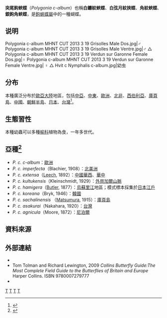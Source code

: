 {{NoteTA|G1=Butterfly}}
{{Speciesbox
| taxon = Polygonia c-album
| image = Polygonia c-album asakurai ventral view 20140705.jpg
| image_caption =
| image2 = Polygonia c-album asakurai dorsal view 20130526.jpg
| image2_caption = 台灣產亞種（''P. c. asakurai''）
| binomial_authority = ([[卡尔·林奈|Linnaeus]], 1758)
| synonyms = '''''Nymphalis c-album'''''
}}

'''突尾鉤蛺蝶'''（''Polygonia c-album''）也稱'''白鐮紋蛺蝶'''、'''白弦月紋挾蝶'''、'''角紋蛺蝶'''、'''銀鉤角蛺蝶'''，是[[鉤蛺蝶屬|鉤蛺蝶屬]]中的一種蝴蝶。

== 说明 ==
<gallery mode=packed>
Polygonia c-album MHNT CUT 2013 3 19 Grisolles Male  Dos.jpg|♂
Polygonia c-album MHNT CUT 2013 3 19 Grisolles Male  Ventre.jpg|♂ △  
Polygonia c-album MHNT CUT 2013 3 19 Verdun sur Garonne Female Dos.jpg|♀ 
Polygonia c-album MHNT CUT 2013 3 19 Verdun sur Garonne Female Ventre.jpg| ♀ △  
Hvit c Nymphalis c-album.jpg|幼虫
</gallery>

==分布==
本種廣泛分布於[[歐亞大陸|歐亞大陸]]地區，包括[[中亞|中亞]]、[[中東|中東]]、[[歐洲|歐洲]]、[[北非|北非]]、[[西伯利亞|西伯利亞]]、[[庫頁島|庫頁島]]、[[中國|中國]]、[[朝鮮半島|朝鮮半島]]、[[日本|日本]]、[[台灣|台灣]]<ref name="978-986-177-668-2">{{cite book|author=徐堉峰 |coauthors= |title=台灣蝴蝶圖鑑．下（蛺蝶） |year=2013 |publisher=晨星出版社 |location=台中市 |isbn=978-986-177-668-2 }}</ref>。

==生態習性==
本種幼蟲可以多種[[榆科|榆科]]植物為食，一年多世代。

==亞種<ref name=funet>{{Cite web |url=http://www.nic.funet.fi/pub/sci/bio/life/insecta/lepidoptera/ditrysia/papilionoidea/nymphalidae/nymphalinae/nymphalis/index.html |title=Funet.fi |accessdate=2014-12-25 |archive-date=2008-10-17 |archive-url=https://web.archive.org/web/20081017042134/http://www.nic.funet.fi/pub/sci/bio/life/insecta/lepidoptera/ditrysia/papilionoidea/nymphalidae/nymphalinae/nymphalis/index.html |dead-url=no }}</ref>==
*''P. c. c-album''：[[歐洲|歐洲]]
*''P. c. imperfecta''（Blachier, 1908）：[[北美洲|北美洲]]
*''P. c. extensa''（[[約翰·里奇|Leech]], 1892）：[[中國|中國]][[華西|華西]]、[[華中|華中]]
*''P. c. kultukensis''（Kleinschmidt, 1929）：[[外貝加爾山脈|外貝加爾山脈]]
*''P. c. hamigera''（[[阿瑟·加德納·巴特勒|Butler]], 1877）：[[烏蘇里江|烏蘇里江]]地區；模式標本採集於[[日本|日本]][[江戶|江戶]]
*''P. c. koreana''（Bryk, 1946）：[[韓國|韓國]]
*''P. c. sachalinensis'' （[[松村松年|Matsumura]], 1915）：[[庫頁島|庫頁島]]
*''P. c. asakurai''（Nakahara, 1920）：[[台灣|台灣]]
*''P. c. agnicula''（Moore, 1872）：[[尼泊爾|尼泊爾]]

==資料來源==
{{reflist}}

==外部連結==
* {{TaiBNET| zh=突尾鉤蛺蝶| id=347191| binomial=Polygonia c-album| sub = asakurai| authority=Nakahara, 1920| var= | accessdate=2014/12/25}} 
*Tom Tolman and Richard Lewington, 2009  ''Collins Butterfly Guide:The Most Complete Field Guide to the Butterflies of Britain and Europe'' Harper Collins.  ISBN 9780007279777
* {{Commonscat-inline|Polygonia c-album|突尾鉤蛺蝶}}
{{taxonbar}}
[[Category:_1758年描述的昆虫|T]]
[[Category:鈎蛺蝶屬|T]]
[[Category:臺灣蝴蝶|T]]
[[Category:卡尔·林奈命名的生物分类|T]]